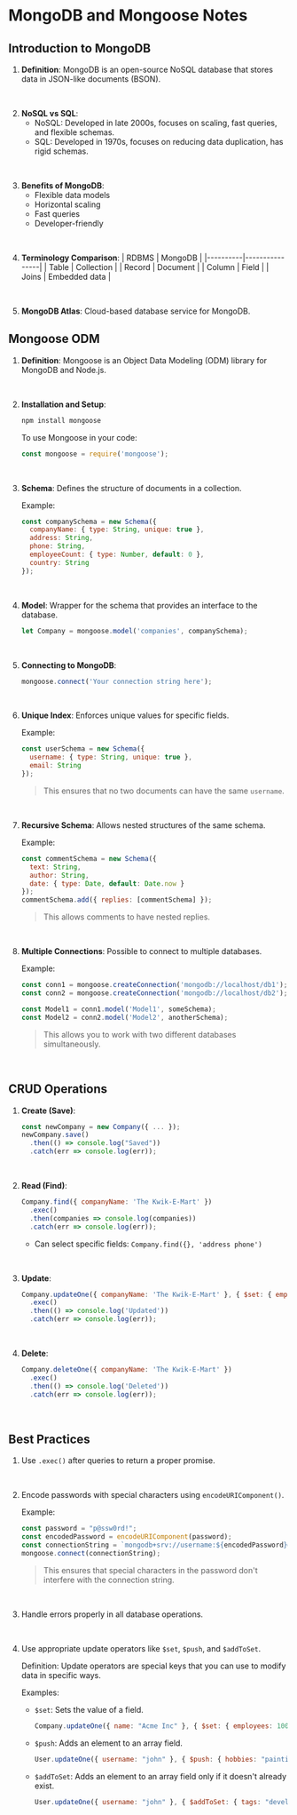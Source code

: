 # MongoDB and Mongoose Notes

## Introduction to MongoDB

1. **Definition**: MongoDB is an open-source NoSQL database that stores data in JSON-like documents (BSON).
<br />

2. **NoSQL vs SQL**:
   - NoSQL: Developed in late 2000s, focuses on scaling, fast queries, and flexible schemas.
   - SQL: Developed in 1970s, focuses on reducing data duplication, has rigid schemas.
<br />

3. **Benefits of MongoDB**:
   - Flexible data models
   - Horizontal scaling
   - Fast queries
   - Developer-friendly
<br />

4. **Terminology Comparison**:
   | RDBMS    | MongoDB        |
   |----------|----------------|
   | Table    | Collection     |
   | Record   | Document       |
   | Column   | Field          |
   | Joins    | Embedded data  |
<br />

5. **MongoDB Atlas**: Cloud-based database service for MongoDB.

## Mongoose ODM

1. **Definition**: Mongoose is an Object Data Modeling (ODM) library for MongoDB and Node.js.
<br />

2. **Installation and Setup**:
   ```bash
   npm install mongoose
   ```
   To use Mongoose in your code:
   ```javascript
   const mongoose = require('mongoose');
   ```
<br />

3. **Schema**: Defines the structure of documents in a collection.
   
   Example:
   ```javascript
   const companySchema = new Schema({
     companyName: { type: String, unique: true },
     address: String,
     phone: String,
     employeeCount: { type: Number, default: 0 },
     country: String
   });
   ```
<br />

4. **Model**: Wrapper for the schema that provides an interface to the database.
   
   ```javascript
   let Company = mongoose.model('companies', companySchema);
   ```
<br />

5. **Connecting to MongoDB**:
   ```javascript
   mongoose.connect('Your connection string here');
   ```
<br />

6. **Unique Index**: Enforces unique values for specific fields.
   
   Example:
   ```javascript
   const userSchema = new Schema({
     username: { type: String, unique: true },
     email: String
   });
   ```
   > This ensures that no two documents can have the same `username`.
<br />

7. **Recursive Schema**: Allows nested structures of the same schema.
   
   Example:
   ```javascript
   const commentSchema = new Schema({
     text: String,
     author: String,
     date: { type: Date, default: Date.now }
   });
   commentSchema.add({ replies: [commentSchema] });
   ```
   > This allows comments to have nested replies.
<br />

8. **Multiple Connections**: Possible to connect to multiple databases.
   
   Example:
   ```javascript
   const conn1 = mongoose.createConnection('mongodb://localhost/db1');
   const conn2 = mongoose.createConnection('mongodb://localhost/db2');
   
   const Model1 = conn1.model('Model1', someSchema);
   const Model2 = conn2.model('Model2', anotherSchema);
   ```
   > This allows you to work with two different databases simultaneously.
<br />

## CRUD Operations

1. **Create (Save)**:
   ```javascript
   const newCompany = new Company({ ... });
   newCompany.save()
     .then(() => console.log("Saved"))
     .catch(err => console.log(err));
   ```
<br />

2. **Read (Find)**:
   ```javascript
   Company.find({ companyName: 'The Kwik-E-Mart' })
     .exec()
     .then(companies => console.log(companies))
     .catch(err => console.log(err));
   ```
   
   - Can select specific fields: `Company.find({}, 'address phone')`
<br />

3. **Update**:
   ```javascript
   Company.updateOne({ companyName: 'The Kwik-E-Mart' }, { $set: { employeeCount: 3 } })
     .exec()
     .then(() => console.log('Updated'))
     .catch(err => console.log(err));
   ```
<br />

4. **Delete**:
   ```javascript
   Company.deleteOne({ companyName: 'The Kwik-E-Mart' })
     .exec()
     .then(() => console.log('Deleted'))
     .catch(err => console.log(err));
   ```
<br />


## Best Practices

1. Use `.exec()` after queries to return a proper promise.
<br />

2. Encode passwords with special characters using `encodeURIComponent()`.
   
   Example:
   ```javascript
   const password = "p@ssw0rd!";
   const encodedPassword = encodeURIComponent(password);
   const connectionString = `mongodb+srv://username:${encodedPassword}@cluster0.example.net/mydb`;
   mongoose.connect(connectionString);
   ```
   > This ensures that special characters in the password don't interfere with the connection string.
<br />

3. Handle errors properly in all database operations.
<br />

4. Use appropriate update operators like `$set`, `$push`, and `$addToSet`.
   
   Definition: Update operators are special keys that you can use to modify data in specific ways.
   
   Examples:
   - `$set`: Sets the value of a field.
     ```javascript
     Company.updateOne({ name: "Acme Inc" }, { $set: { employees: 100 } });
     ```
   
   - `$push`: Adds an element to an array field.
     ```javascript
     User.updateOne({ username: "john" }, { $push: { hobbies: "painting" } });
     ```
   
   - `$addToSet`: Adds an element to an array field only if it doesn't already exist.
     ```javascript
     User.updateOne({ username: "john" }, { $addToSet: { tags: "developer" } });
     ```